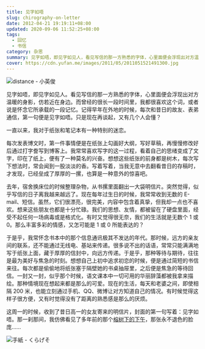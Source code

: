 ```yaml
---
title: 见字如唔
slug: chirography-on-letter
date: 2012-04-21 19:19:11+08:00
updated: 2020-09-06 11:52:25+08:00
tags:
  - 回忆
  - 书信
category: 杂思
summary: 见字如唔，即见字如见人，看见写信的那一方熟悉的字体，心里面便会浮现出对方温暖的身影，仿若近在身边。而曾经的很长一段时间里都很喜欢这个词，或者说是怀念它所承载的一段记忆。
cover: https://cdn.yufan.me/images/2011/05/2011051521491300.jpg
---
```


![distance - 小英俊](https://cdn.yufan.me/images/2011/05/2011051421445100.jpg)

<MusicPlayer netease={668451} />

见字如唔，即见字如见人。看见写信的那一方熟悉的字体，心里面便会浮现出对方温暖的身影，仿若近在身边。而曾经的很长一段时间里，我都很喜欢这个词，或者说是怀念它所承载的一段记忆。记得早年在外地的时候，每次和昔日的故友、表弟通信，第一句便是见字如唔。只是现在再谈起，又有几个人会懂？

一直以来，我对于纸张和笔记本有一种特别的迷恋。

每次发表博文时，第一件事情便是在纸张上勾画好大纲，写好草稿，再慢慢修改好后通过打字誊写到博客上。我常常喜欢写字的这一过程，看着自己的思绪变成了文字，印在了纸上，便有了一种莫名的兴奋。想想这些纸张的前身都是树木，每次写下想法时，常会闻到一股淡淡的香。写着写着，当我无意中去翻看昔日的存稿时，才发现，已经垒成了厚厚的一摞，也算是一种意外的惊喜吧。

去年，宿舍换床位的时候整理杂物，从书摞里面翻出一大袋明信片。突然觉得，似乎写信的日子离我越来越远了。现在每年过生日的时候，我常常收到无数的 E-mail、短信。虽然，它们很漂亮，很完美，内容中包含着真挚，但我却一点也不喜欢。想来这些朋友也都是十分忙碌。我们的思想、友情，都被留在了硬盘里面，经受不起任何一场病毒或是格式化。有时又觉得很无奈，我们的生活就是无数个 1 或 0。那么丰富多彩的情感，又怎可能是 1 或 0 所能表达的？

于是乎，我常怀念书本中的那个信息通讯极其不发达的年代。那时候，远方的亲友间的联系，还不能通过无线电、基站来传递。很多说不出的话语，常常只能满满地写于纸张上面，藏于厚厚的信封中，向远方传递。于是乎，那种等待与期待，往往是最为美好与焦急的时刻。想想自己上初中追求初恋的时候，便是通过简短的书信来往。每次都是偷偷地将纸张塞于隔壁她的书桌抽屉里，之后便是焦急的等待回信。一封又一封，似乎那个时候，语文课本中一切可用的华丽辞藻都被我拿来描绘。那种情境现在想起来都是那么的可爱。现在的生活，每天和老婆之间，即使相隔 200 米，也能立刻通过手机、QQ、微博让对方知道自己的情况。有时候觉得这样子很方便，又有时觉得没有了距离的熟悉感是那么的厌烦。

这周一的时候，收到了昔日高一的女友寄来的明信片，封面的第一句写着：见字如唔。那一刹那间，我仿佛看见了多年前的那个[榕树下的下午](/posts/blue-turkey/ '蓝色土耳其')，那张永不退色的脸庞……

![手紙 - くらげそ](https://cdn.yufan.me/images/2011/05/2011051421472100.jpg)

